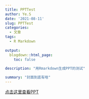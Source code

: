 ```yaml
---
title: PPTTest
author: Ye.S
date: '2021-08-11'
slug: PPTTest
categories:
  - 文章
tags:
  - R Markdown
  
output:
  blogdown::html_page:
    toc: false
    
description: "用Rmarkdown生成PPT的测试"

summary: "封面到底有啥"
---
```


[点击这里查看PPT](/ppt/ppt1.html)
